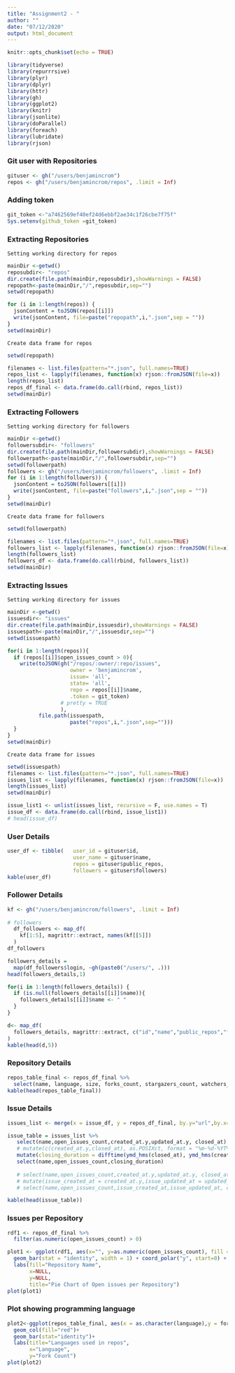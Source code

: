 ---
title: "Assignment2 - "
author: ""
date: "07/12/2020"
output: html_document
---

```{r setup, include=FALSE}
knitr::opts_chunk$set(echo = TRUE)
```

```{r,message=FALSE, warning=FALSE}
library(tidyverse)
library(repurrrsive)
library(plyr)
library(dplyr)
library(httr)
library(gh)
library(ggplot2)
library(knitr)
library(jsonlite)
library(doParallel)
library(foreach)
library(lubridate)
library(rjson)
```
### Git user with Repositories
```{r}
gituser <- gh("/users/benjamincrom")
repos <- gh("/users/benjamincrom/repos", .limit = Inf)
```
### Adding token
```{r}
git_token <-"a7462569ef40ef24d6ebbf2ae34c1f26cbe7f75f"
Sys.setenv(github_token =git_token)

```
### Extracting Repositories
```
Setting working directory for repos
```
```{r}
mainDir <-getwd()
reposubdir<- "repos"
dir.create(file.path(mainDir,reposubdir),showWarnings = FALSE)
repopath<-paste(mainDir,"/",reposubdir,sep="")
setwd(repopath)

for (i in 1:length(repos)) {
  jsonContent = toJSON(repos[[i]])
  write(jsonContent, file=paste("repopath",i,".json",sep = ""))
}
setwd(mainDir)
```
```
Create data frame for repos
```
```{r,message=FALSE, warning=FALSE}
setwd(repopath)

filenames <- list.files(pattern="*.json", full.names=TRUE)
repos_list <- lapply(filenames, function(x) rjson::fromJSON(file=x))
length(repos_list)
repos_df_final <- data.frame(do.call(rbind, repos_list))
setwd(mainDir)
```


### Extracting Followers

```
Setting working directory for followers
```
```{r}
mainDir <-getwd()
followersubdir<- "followers"
dir.create(file.path(mainDir,followersubdir),showWarnings = FALSE)
followerpath<-paste(mainDir,"/",followersubdir,sep="")
setwd(followerpath)
followers <- gh("/users/benjamincrom/followers", .limit = Inf)
for (i in 1:length(followers)) {
  jsonContent = toJSON(followers[[i]])
  write(jsonContent, file=paste("followers",i,".json",sep = ""))
}
setwd(mainDir)

```
```
Create data frame for followers
```
```{r,message=FALSE, warning=FALSE}
setwd(followerpath)

filenames <- list.files(pattern="*.json", full.names=TRUE) 
followers_list <- lapply(filenames, function(x) rjson::fromJSON(file=x))
length(followers_list)
followers_df <- data.frame(do.call(rbind, followers_list))
setwd(mainDir)
```

### Extracting Issues
```
Setting working directory for issues
```
```{r}
mainDir <-getwd()
issuesdir<- "issues"
dir.create(file.path(mainDir,issuesdir),showWarnings = FALSE)
issuespath<-paste(mainDir,"/",issuesdir,sep="")
setwd(issuespath)

for(i in 1:length(repos)){
  if (repos[[i]]$open_issues_count > 0){
    write(toJSON(gh("/repos/:owner/:repo/issues",
                    owner = 'benjamincrom',
                    issue= 'all',
                    state= 'all',
                    repo = repos[[i]]$name,
                    .token = git_token) 
                 # pretty = TRUE
                 ),
          file.path(issuespath, 
                    paste("repos",i,".json",sep="")))
  }
}
setwd(mainDir)
```

```
Create data frame for issues
```
```{r,message=FALSE, warning=FALSE}
setwd(issuespath)
filenames <- list.files(pattern="*.json", full.names=TRUE) 
issues_list <- lapply(filenames, function(x) rjson::fromJSON(file=x))
length(issues_list)
setwd(mainDir)
```

```{r,message=FALSE, warning=FALSE}
issue_list1 <- unlist(issues_list, recursive = F, use.names = T)
issue_df <- data.frame(do.call(rbind, issue_list1))
# head(issue_df)
```
### User Details
```{r}
user_df <- tibble(   user_id = gituser$id, 
                     user_name = gituser$name,
                     repos = gituser$public_repos,
                     followers = gituser$followers)
kable(user_df)

```


### Follower Details

```{r}
kf <- gh("/users/benjamincrom/followers", .limit = Inf)
  
# followers 
  df_followers <- map_df(
    kf[1:5], magrittr::extract, names(kf[[5]])
  )
df_followers


```

```{r}
followers_details = 
  map(df_followers$login, ~gh(paste0("/users/", .)))
head(followers_details,1)

for(i in 1:length(followers_details)) {
  if (is.null(followers_details[[i]]$name)){
    followers_details[[i]]$name <- " "
  }
}
```
```{r}
d<- map_df(
  followers_details, magrittr::extract, c("id","name","public_repos","followers")
)
kable(head(d,5))

```

### Repository Details


```{r}

repos_table_final <- repos_df_final %>%
  select(name, language, size, forks_count, stargazers_count, watchers_count, open_issues_count)
kable(head(repos_table_final))

```

### Issue Details

```{r}
issues_list <- merge(x = issue_df, y = repos_df_final, by.y="url",by.x="repository_url",all.x = TRUE,sort=F)

issue_table = issues_list %>%
   select(name,open_issues_count,created_at.y,updated_at.y, closed_at) %>%
   # mutate(c(created_at.y,closed_at), as.POSIXct, format = "%m-%d-%YT%I:%M:%SZ") %>%
   mutate(closing_duration = difftime(ymd_hms(closed_at), ymd_hms(created_at.y))) %>%
   select(name,open_issues_count,closing_duration)
   
   # select(name,open_issues_count,created_at.y,updated_at.y, closed_at) %>%
   # mutate(issue_created_at = created_at.y,issue_updated_at = updated_at.y) %>%
   # select(name,open_issues_count,issue_created_at,issue_updated_at, closed_at)

kable(head(issue_table))

```
### Issues per Repository
```{r}

rdf1 <- repos_df_final %>% 
  filter(as.numeric(open_issues_count) > 0)

plot1 <- ggplot(rdf1, aes(x="", y=as.numeric(open_issues_count), fill = as.character(name))) +
  geom_bar(stat = "identity", width = 1) + coord_polar("y", start=0) +
  labs(fill="Repository Name", 
       x=NULL, 
       y=NULL, 
       title="Pie Chart of Open issues per Repository")
plot(plot1)
``` 
### Plot showing programming language
```{r}
plot2<-ggplot(repos_table_final, aes(x = as.character(language),y = forks_count))+
  geom_col(fill="red")+
  geom_bar(stat="identity")+
  labs(title="Languages used in repos",
       x="Language",
       y="Fork Count")
plot(plot2)

```
